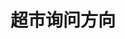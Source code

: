 # 超市询问方向
<ScDailyConversation />
<br />
<Dialog>
# [Excuse/v.] me. Can you tell me where I can find bread?
#### The [bakery/n.] is at the front of the store. Keep walking to the front until you see the [cashiers/n.], then turn right. You will see the bakery in front of you.
# OK. Can you tell me where I can find the peanut butter?
#### It's at the far end of [aisle/n./3] 9.
# Got it. Thanks!
#### No problem.
</Dialog>
